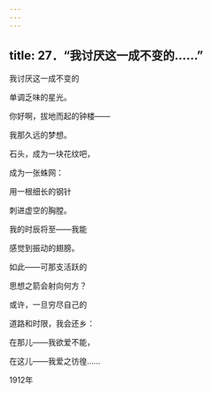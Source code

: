 ```yaml
---
---
---
```

title: 27．“我讨厌这一成不变的……”
---




我讨厌这一成不变的

单调乏味的星光。

你好啊，拔地而起的钟楼——

我那久远的梦想。

石头，成为一块花纹吧，

成为一张蛛网：

用一根细长的钢针

刺进虚空的胸膛。

我的时辰将至——我能

感觉到振动的翅膀。

如此——可那支活跃的

思想之箭会射向何方？

或许，一旦穷尽自己的

道路和时限，我会还乡：

在那儿——我欲爱不能，

在这儿——我爱之彷徨……

1912年